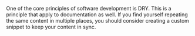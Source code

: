 One of the core principles of software development is DRY. This is a principle that apply to documentation as
well. If you find yourself repeating the same content in multiple places, you
should consider creating a custom snippet to keep your content in sync.
